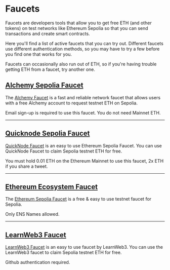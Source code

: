 
# Faucets

Faucets are developers tools that allow you to get free ETH (and other tokens) on test networks like Ethereum Sepolia so that you can send transactions and create smart contracts. 

Here you'll find a list of active faucets that you can try out. Different faucets use different authentication methods, so you may have to try a few before you find one that works for you. 

Faucets can occasionally also run out of ETH, so if you're having trouble getting ETH from a faucet, try another one.

## [Alchemy Sepolia Faucet](https://sepoliafaucet.com/)

The [Alchemy Faucet](https://sepoliafaucet.com/) is a fast and reliable network faucet that allows users with a free Alchemy account to request testnet ETH on Sepolia.

<Callout type="info" emoji="ℹ️">
  Email sign-up is required to use this faucet. You do not need Mainnet ETH.
</Callout>

---

## [Quicknode Sepolia Faucet](https://faucet.quicknode.com/ethereum/sepolia)

[QuickNode Faucet](https://faucet.quicknode.com/ethereum/sepolia) is an easy to use Ethereum Sepolia Faucet. You can use QuickNode Faucet to claim Sepolia testnet ETH for free.

<Callout type="info" emoji="ℹ️">
  You must hold 0.01 ETH on the Ethereum Mainnet to use this faucet, 2x ETH if
  you share a tweet.
</Callout>

---

## [Ethereum Ecosystem Faucet](https://www.ethereum-ecosystem.com/faucets/ethereum-sepolia)

The [Ethereum Sepolia Faucet](https://www.ethereum-ecosystem.com/faucets/ethereum-sepolia) is a free & easy to use testnet faucet for Sepolia.

<Callout type="info" emoji="ℹ️">
  Only ENS Names allowed.
</Callout>

---

## [LearnWeb3 Faucet](https://learnweb3.io/faucets/sepolia/)

[LearnWeb3 Faucet](https://learnweb3.io/faucets/sepolia/) is an easy to use faucet by LearnWeb3. You can use the LearnWeb3 faucet to claim Sepolia testnet ETH for free.

<Callout type="info" emoji="ℹ️">
  Github authentication required.
</Callout>